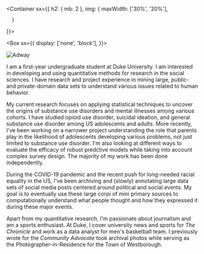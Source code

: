 
<Container
  sx={{
    h2: { mb: 2 },
    img: {
        maxWidth: ['30%', '20%'],
        
      }
  }}>

<Box sx={{
  display: ['none', 'block'],
}}>

![Adway](/adway.png)

</Box>

<div>

I am a first-year undergraduate student at Duke University. I am interested in developing and using quantitative methods for research in the social sciences. I have research and project experience in mining large, public- and private-domain data sets to understand various issues related to human behavior.

My current research focuses on applying statistical techniques to uncover the origins of substance use disorders and mental illnesses among various cohorts. I have studied opioid use disorder, suicidal ideation, and general substance use disorder among US adolescents and adults. More recently, I've been working on a narrower project understanding the role that parents play in the likelihood of adolescents developing various problems, not just limited to substance use disorder. I'm also looking at different ways to evaluate the efficacy of robust predctive models while taking into account complex survey design. The majority of my work has been done independently.

During the COVID-19 pandemic and the recent push for long-needed racial equality in the US, I've been archiving and (slowly) annotating large data sets of social media posts centered around political and social events. My goal is to eventually use these large corpi of mini primary sources to computationally understand what people thought and how they expressed it during these major events.

Apart from my quantitative research, I'm passionate about journalism and am a sports enthusiast. At Duke, I cover university news and sports for _The Chronicle_ and work as a data analyst for men's basketball team. I previously wrote for the _Community Advocate_ took archival photos while serving as the Photographer-in-Residence for the Town of Westborough.

</div>

</Container>
